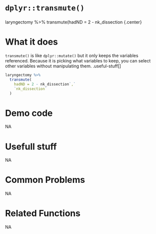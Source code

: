 # [`dplyr::transmute()`]{.blue}
 
 
### 
laryngectomy %>%
  transmute(hadND = 2 - nk_dissection {.center} 
 
# What it does 

[`transmute()`]{.blue} is like [`dplyr::mutate()`]{.blue} but it only keeps the variables referenced.  Because it is picking what variables to keep, you can select other variables without manipulating them.
.useful-stuff[]
```r
laryngectomy %>%
  transmute(
    hadND = 2 - nk_dissection`,`
    `nk_dissection`
  )
```
  
 
# Demo code 
NA  
 
# Usefull stuff 
NA  
 
# Common Problems 
NA  
 
# Related Functions 
NA  
